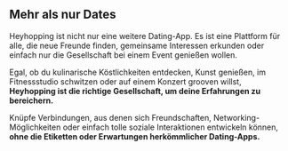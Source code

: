 ## Mehr als nur Dates

Heyhopping ist nicht nur eine weitere Dating-App. Es ist eine Plattform für alle, die neue Freunde finden, gemeinsame Interessen erkunden oder einfach nur die Gesellschaft bei einem Event genießen wollen.

Egal, ob du kulinarische Köstlichkeiten entdecken, Kunst genießen, im Fitnessstudio schwitzen oder auf einem Konzert grooven willst, **Heyhopping ist die richtige Gesellschaft, um deine Erfahrungen zu bereichern.**

Knüpfe Verbindungen, aus denen sich Freundschaften, Networking-Möglichkeiten oder einfach tolle soziale Interaktionen entwickeln können, **ohne die Etiketten oder Erwartungen herkömmlicher Dating-Apps.**
